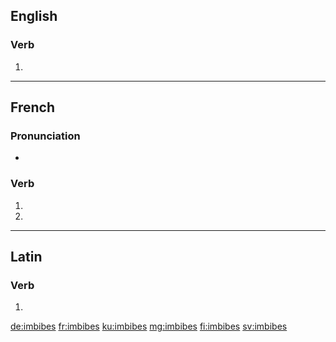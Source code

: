 {{also|imbibés}}
==English==

===Verb===
{{head|en}}

# {{en-third-person singular of|imbibe}}

----

==French==

===Pronunciation===
* {{homophones|lang=fr|imbibe|imbibent}}

===Verb===
{{fr-verb-form}}

# {{conjugation of|imbiber||2|s|pres|ind|lang=fr}}
# {{conjugation of|imbiber||2|s|pres|sub|lang=fr}}

----

==Latin==

===Verb===
{{la-verb-form|imbibēs}}

# {{conjugation of|imbibō||2|s|fut|act|ind|lang=la}}

[[de:imbibes]]
[[fr:imbibes]]
[[ku:imbibes]]
[[mg:imbibes]]
[[fi:imbibes]]
[[sv:imbibes]]